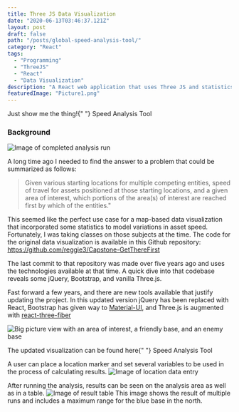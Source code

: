 ```yaml
---
title: Three JS Data Visualization
date: "2020-06-13T03:46:37.121Z"
layout: post
draft: false
path: "/posts/global-speed-analysis-tool/"
category: "React"
tags:
  - "Programming"
  - "ThreeJS"
  - "React"
  - "Data Visualization"
description: "A React web application that uses Three JS and statistics to visualize a global time-distance problem related to sea control."
featuredImage: "Picture1.png"
---
```



<Pullquote>
  Just show me the thing!{" "}
  <GatsbyLink to="/global-speed-analysis-tool/">Speed Analysis Tool</GatsbyLink>
</Pullquote>

### Background

![Image of completed analysis run](./Picture1.png)

A long time ago I needed to find the answer to a problem that could be summarized as follows:

> Given various starting locations for multiple competing entities, speed of travel for assets positioned at those starting locations, and a given area of interest, which portions of the area(s) of interest are reached first by which of the entities."

This seemed like the perfect use case for a map-based data visualization that incorporated some statistics to model variations in asset speed. Fortunately, I was taking classes on those subjects at the time.
The code for the original data visualization is available in this Github repository: https://github.com/reggie3/Capstone-GetThereFirst

The last commit to that repository was made over five years ago and uses the technologies available at that time. A quick dive into that codebase reveals some jQuery, Bootstrap, and vanilla Three.js.

Fast forward a few years, and there are new tools available that justify updating the project. In this updated version jQuery has been replaced with React, Bootstrap has given way to [Material-UI](https://material-ui.com/), and Three.js is augmented with [react-three-fiber](https://github.com/react-spring/react-three-fiber)

![Big picture view with an area of interest, a friendly base, and an enemy base](./Picture4.png)

<Pullquote>
  The updated visualization can be found here{" "}
  <GatsbyLink to="/global-speed-analysis-tool/">Speed Analysis Tool</GatsbyLink>
</Pullquote>

A user can place a location marker and set several variables to be used in the process of calculating results.
![Image of location data entry](./Picture2.png)

After running the analysis, results can be seen on the analysis area as well as in a table.
![Image of result table](./Picture3.png)
This image shows the result of multiple runs and includes a maximum range for the blue base in the north.
